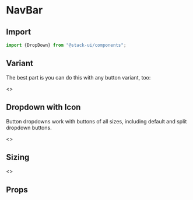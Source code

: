 

<Meta title="Components/DropDown" component="DropDown" />

<Story name="Import" />

# NavBar

## Import

```jsx
import {DropDown} from "@stack-ui/components";
```
## Variant

The best part is you can do this with any button variant, too:

<Preview withToolbar>
    <Story name="Usage">
         <>
          <span style={{marginRight:20, display: 'inline-block' }} >
        <DropDown btnType="primary" icon="angle-down" Iconsize="sm" iconVariant="solid" options={[{
            item:'Add text',
            link :'/about',
            icon: 'add',
        },
        {
          item:'Delete text',
           link :'/about',
           icon: 'delete',
        },
        {
          item:'Remove text',
           link :'/about',
           icon: 'trash',
        }]} />
        </span>
         <span style={{marginRight:20, display: 'inline-block'}}>
        <DropDown btnType="secondary" icon="angle-up" Iconsize="sm" iconVariant="solid" style={{display: 'inline-block'}} options={[{
          item:'HTML',
          link :'/about',
        },
        {
          item:'CSS',
        },
        {
          item:'Javascript',
           link :'/home',
        }]} />
        </span>
        <span style={{marginRight:20, display: 'inline-block' }} >
        <DropDown  btnType="success"  Iconsize="sm"  icon="angle-down" iconVariant="solid" btnVariant="contained" options={[{
          item:'HTML',
           link :'/about',
        },
        {
          item:'CSS',
           link :'/about',
        },
        {
          item:'Javascript',
        }]} />
        </span>
            <span style={{marginRight:20, display: 'inline-block' }} >
        <DropDown btnType="info" icon="angle-down" Iconsize="sm" iconVariant="solid" btnVariant="contained" options={[{
          item:'HTML',
           link :'/about',
        },
        {
          item:'CSS',
           link :'/about',
        },
        {
          item:'Javascript',
        }]} />
        </span>
         <span style={{marginRight:20, display: 'inline-block' }}>
        <DropDown btnType="default"  icon="angle-down" options={[{
          item:'HTML',
        },
        {
          item:'CSS',
        },
        {
          item:'Javascript',
        }]} />
        </span>
           <span style={{marginRight:20, display: 'inline-block' }}>
        <DropDown btnType="danger" icon="angle-down" Iconsize="sm" iconVariant="solid" isDisabled="true" btnVariant="contained" options={[{
          item:'HTML',
        },
        {
          item:'CSS',
        },
        {
          item:'Javascript',
        }]} />
        </span>
        </>
    </Story>
</Preview>

## Dropdown with Icon

Button dropdowns work with buttons of all sizes, including default and split dropdown buttons.

<Preview withToolbar>
    <Story name="UsageDropdownIcons">
         <>
          <span style={{marginRight:20, display: 'inline-block' }} >
        <DropDown btnType="primary" icon="angle-down"  iconVariant="solid"  size="sm" options={[{
            item:'Add text',
            link :'/about',
            icon: 'add',
        },
        {
          item:'Delete text',
           link :'/about',
           icon: 'delete',
        },
        {
          item:'Remove text',
           link :'/about',
           icon: 'trash',
        }]} />
        </span>
       <span style={{marginRight:20, display: 'inline-block' }} >
        <DropDown  icon="angle-down" options={[{
            item:'Add text',
            link :'/about',
            icon: 'add',
        },
        {
          item:'Delete text',
           link :'/about',
           icon: 'delete',
        },
        {
          item:'Remove text',
           link :'/about',
           icon: 'trash',
        }]} />
        </span>
        </>
    </Story>
</Preview>


## Sizing

<Preview withToolbar>
    <Story name="UsageIcon">
         <>
          <span style={{marginRight:20, display: 'inline-block' }} >
        <DropDown btnType="primary" icon="angle-down"  iconVariant="solid"  size="sm" options={[{
          item:'HTML',
        },
        {
          item:'CSS',
        },
        {
          item:'Javascript',
        }]} />
        </span>
         <span style={{marginRight:20, display: 'inline-block'}}>
        <DropDown btnType="info" icon="angle-down" iconVariant="solid" style={{display: 'inline-block'}} options={[{
          item:'HTML',
        },
        {
          item:'React',
        },
        {
          item:'Javascript',
        }]} />
        </span>
        <span style={{marginRight:20, display: 'inline-block' }} >
        <DropDown  btnType="success" icon="angle-down" iconVariant="solid"  size="lg" btnVariant="contained" options={[{
          item:'HTML',
        },
        {
          item:'CSS',
        },
        {
          item:'Javascript',
        }]} />
        </span>
        </>
    </Story>
</Preview>

<Story name="Props" />

## Props

<Props of={DropDownTypes} />